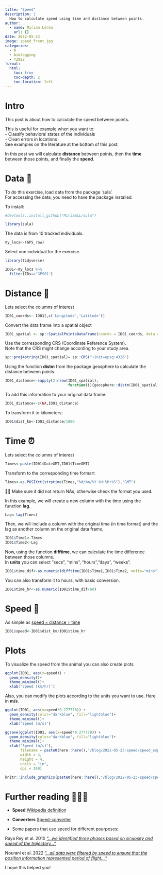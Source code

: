 ```yaml
---
title: "Speed"
description: |
  How to calculate speed using time and distance between points.
author:
  - name: Miriam Lerma
    url: {}
date: 2022-05-23
image: speed_front.jpg
categories:
  - R
  - biologging
  - Y2022
format:
  html:
    toc: true
    toc-depth: 2
    toc-location: left
---
```



# Intro

This post is about how to calculate the speed between points.

This is useful for example when you want to:  
- Classify behavioral states of the individuals  
- Clean errors in locations  
See examples on the literature at the bottom of this post.

In this post we will calculate **distance** between points, then the **time** between those points, and finally the **speed**.

# Data 📖

To do this exercise, load data from the package 'sula'. <br>
For accessing the data, you need to have the package installed. 

To install:

```r
#devtools::install_github("MiriamLL/sula")
```

```r
library(sula)
```

The data is from 10 tracked individuals.

```r
my_locs<-(GPS_raw)
```

Select one individual for the exercise.

```r
library(tidyverse)
```

```r
ID01<-my_locs %>%
  filter(IDs=='GPS01')
```

# Distance 📏

Lets select the columns of interest

```r
ID01_coords<- ID01[,c('Longitude','Latitude')]
```

Convert the data frame into a spatial object

```r
ID01_spatial <- sp::SpatialPointsDataFrame(coords = ID01_coords, data = ID01)
```

Use the corresponding CRS (Coordinate Reference System).  
Note that the CRS might change according to your study area.

```r
sp::proj4string(ID01_spatial)= sp::CRS("+init=epsg:4326")
```

Using the function **distm** from the package geosphere to calculate the distance between points.

```r
ID01_distance<-sapply(2:nrow(ID01_spatial),
                             function(i){geosphere::distm(ID01_spatial[i-1,], ID01_spatial[i,])})
```

To add this information to your original data frame:

```r
ID01_distance<-c(NA,ID01_distance)
```

To transform it to kilometers:

```r
ID01$dist_km<-ID01_distance/1000
```

# Time ⏰

Lets select the columns of interest

```r
Times<-paste(ID01$DateGMT,ID01$TimeGMT)
```

Transform to the corresponding time formart

```r
Times<-as.POSIXct(strptime(Times,"%d/%m/%Y %H:%M:%S"),"GMT")
```

✋🏽
Make sure it did not return NAs, otherwise check the format you used.


In this example, we will create a new column with the time using the function **lag**. 

```r
Lag<-lag(Times)
```

Then, we will include a column with the original time (in time format) and the lag as another column on the original data frame.

```r
ID01$Time1<-Times
ID01$Time2<-Lag
```

Now, using the function **difftime**, we can calculate the time difference between those columns.  
In **units** you can select "secs", "mins", "hours","days", "weeks".  

```r
ID01$time_dif<-as.numeric(difftime(ID01$Time1,ID01$Time2, units="mins"))
```

You can also transform it to hours, with basic conversion.

```r
ID01$time_hr<-as.numeric(ID01$time_dif/60)
```

# Speed 🥏

As simple as [speed = distance ÷ time](https://www.bbc.co.uk/bitesize/topics/z83rkqt/articles/zhbtng8)

```r
ID01$speed<-ID01$dist_km/ID01$time_hr
```

# Plots

To visualize the speed from the animal you can also create plots.

```r
ggplot(ID01, aes(x=speed)) + 
  geom_density()+
  theme_minimal()+
  xlab('Speed (km/hr)')
```

Also, you can modify the plots according to the units you want to use. Here in **m/s**.

```r
ggplot(ID01, aes(x=speed*0.277778)) + 
  geom_density(color="darkblue", fill="lightblue")+
  theme_minimal()+
  xlab('Speed (m/s)')
```

```r
ggsave(ggplot(ID01, aes(x=speed*0.277778)) + 
  geom_density(color="darkblue", fill="lightblue")+
  theme_minimal()+
  xlab('Speed (m/s)'), 
       filename = paste0(here::here(),"/blog/2022-05-23-speed/speed_export.jpg"),
       width = 4, 
       height = 4, 
       units = "in",
       dpi = 300)
```

```r
knitr::include_graphics(paste0(here::here(),"/blog/2022-05-23-speed/speed_export.jpg"))
```

# Further reading 👩🏽‍🏫

- **Speed** [Wikipedia definition](https://en.wikipedia.org/wiki/Speed)

- **Converters** [Speed-converter](https://www.unitconverters.net/speed-converter.html) 

- Some papers that use speed for different pourposes:

Raya Rey et al. 2010 [*"...we identified three phases based on sinuosity and speed of the trajectory..."*](https://link.springer.com/article/10.1007/s10336-010-0531-y)

Nourani et al. 2022 ["...*all data were filtered by speed to ensure that the position information represented period of flight..."*](https://www.biorxiv.org/content/10.1101/2022.05.02.490292v1.full.pdf)


I hope this helped you! 